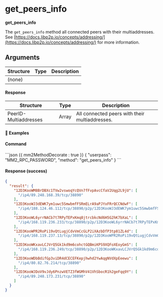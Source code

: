 
# get_peers_info

**get_peers_info**

The `get_peers_info` method all connected peers with their multiaddresses. See [https://docs.libp2p.io/concepts/addressing/](https://docs.libp2p.io/concepts/addressing/) for more information.

## Arguments

| Structure | Type | Description |
| --------- | ---- | ----------- |
| (none)    |      |             |

#### Response

| Structure             | Type  | Description                                    |
| --------------------- | ----- | ---------------------------------------------- |
| PeerID-Multiaddresses | Array | All connected peers with their multiaddresses. |

#### 📌 Examples

#### Command

<CodeGroup title="" tag="POST" label="get_peers_info">
```json {{ mm2MethodDecorate : true }}
{
  "userpass": "MM2_RPC_PASSWORD",
  "method": "get_peers_info"
}
```
</CodeGroup>


<CollapsibleSection expandedText='Hide Response' collapsedText='Show Response'>

#### Response (success)

```json
{
  "result": {
    "12D3KooWM8BrDBXc1TVw2vswoqYcQVn7fFvpAvcCfaV2Uqg2L9jU": [
      "/ip4/89.248.168.39/tcp/38890"
    ],
    "12D3KooWJ3dEWK7ym1uwc5SmwbmfFSRmELrA9aPJYxFRrQCCNdwF": [
      "/ip4/188.124.46.112/tcp/38890/p2p/12D3KooWJ3dEWK7ym1uwc5SmwbmfFSRmELrA9aPJYxFRrQCCNdwF"
    ],
    "12D3KooWL6yrrNACb7t7RPyTEPxKmq8jtrcbkcNd6H5G2hK7bXaL": [
      "/ip4/168.119.236.233/tcp/38890/p2p/12D3KooWL6yrrNACb7t7RPyTEPxKmq8jtrcbkcNd6H5G2hK7bXaL"
    ],
    "12D3KooWPR2RoPi19vQtLugjCdvVmCcGLP2iXAzbDfP3tp81ZL4d": [
      "/ip4/168.119.237.13/tcp/38890/p2p/12D3KooWPR2RoPi19vQtLugjCdvVmCcGLP2iXAzbDfP3tp81ZL4d"
    ],
    "12D3KooWKxavLCJVrQ5Gk1kd9m6cohctGQBmiKPS9XQFoXEoyGmS": [
      "/ip4/168.119.236.249/tcp/38890/p2p/12D3KooWKxavLCJVrQ5Gk1kd9m6cohctGQBmiKPS9XQFoXEoyGmS"
    ],
    "12D3KooWDbBdifGp3viDR4dCECEFKepjhwhd2YwAqgNVdXpEeewu": [
      "/ip4/80.82.76.214/tcp/38890"
    ],
    "12D3KooWJDoV9vJdy6PnzwVETZ3fWGMhV41VhSbocR1h2geFqq9Y": [
      "/ip4/89.248.173.231/tcp/38890"
    ]
  }
}
```

</CollapsibleSection>
